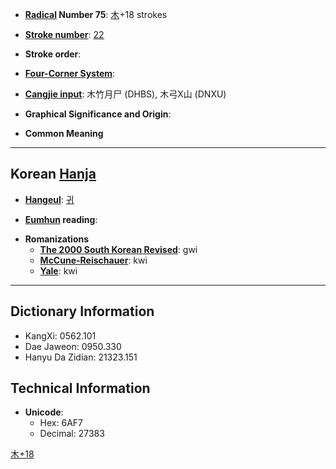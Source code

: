 * '''[[Wiktionary:Chinese radical index| Radical]] Number 75''': [[Wiktionary:Chinese radical index 木|木]]+18 strokes

* '''[[Wiktionary:Chinese total strokes index|Stroke number]]''': [[Wiktionary:Chinese total strokes index 22|22]]

* '''Stroke order''': 

* '''[[Wiktionary:Chinese four corner index|Four-Corner System]]''': 

* '''[[Wiktionary:Chinese Cangjie index|Cangjie input]]''': 木竹月尸 (DHBS), 木弓X山 (DNXU)

* '''Graphical Significance and Origin''': 

* '''Common Meaning'''

----

== Korean [[Hanja]] ==

* '''[[Hangeul]]''': [[귀]]

* '''[[Eumhun]] reading''': 

* '''Romanizations'''
** '''[[The 2000 South Korean Revised Romanization|The 2000 South Korean Revised]]''': gwi
** '''[[McCune-Reischauer]]''': kwi
** '''[[Yale]]''': kwi

----

== Dictionary Information ==

* KangXi: 0562.101
* Dae Jaweon: 0950.330
* Hanyu Da Zidian: 21323.151

== Technical Information ==

* '''Unicode''':
** Hex: 6AF7
** Decimal: 27383

[[Category:Korean-only CJKV Characters|木+18]]